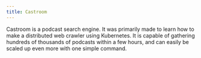 ```yaml
---
title: Castroom
--- 
```


Castroom is a podcast search engine. It was primarily made to learn how to make a distributed web crawler using Kubernetes. It is capable of gathering hundreds of thousands of podcasts within a few hours, and can easily be scaled up even more with one simple command.

